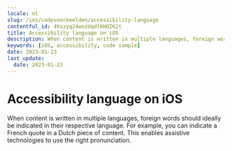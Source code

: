 ```yaml
---
locale: nl
slug: /ios/codevoorbeelden/accessibility-language
contentful_id: 4Vxzyq24wozUqdlKHQIK2t
title: Accessibility language on iOS
description: When content is written in multiple languages, foreign words should ideally be indicated in their respective language.
keywords: [iOS, accessibility, code sample]
date: 2023-01-23
last_update:
  date: 2023-01-23
---
```


# Accessibility language on iOS

When content is written in multiple languages, foreign words should ideally be indicated in their respective language. For example, you can indicate a French quote in a Dutch piece of content. This enables assistive technologies to use the right pronunciation.

<CodeSample id="accessibility-language" platform="ios" locale="nl"/>
